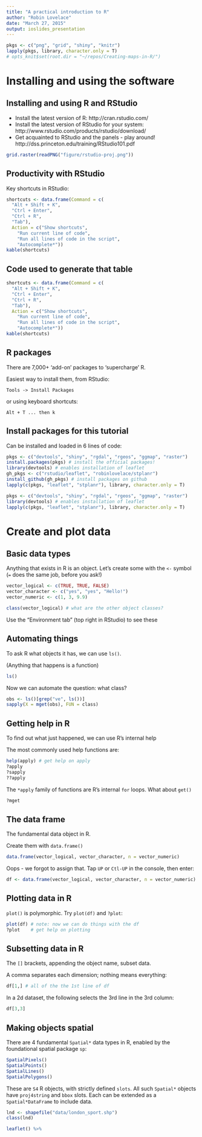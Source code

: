 ```yaml
---
title: "A practical introduction to R"
author: "Robin Lovelace"
date: "March 27, 2015"
output: ioslides_presentation
---
```


```r
pkgs <- c("png", "grid", "shiny", "knitr")
lapply(pkgs, library, character.only = T)
# opts_knit$set(root.dir = "~/repos/Creating-maps-in-R/")
```

# Installing and using the software

## Installing and using R and RStudio

- Install the latest version of R: http://cran.rstudio.com/ 
- Install the latest version of RStudio for your system:
http://www.rstudio.com/products/rstudio/download/
- Get acquainted to RStudio and the panels - play around!
http://dss.princeton.edu/training/RStudio101.pdf

```r
grid.raster(readPNG("figure/rstudio-proj.png"))
```

## Productivity with RStudio

Key shortcuts in RStudio:

```r
shortcuts <- data.frame(Command = c(
  "Alt + Shift + K", 
  "Ctrl + Enter",
  "Ctrl + R",
  "Tab"),
  Action = c("Show shortcuts",
    "Run current line of code",
    "Run all lines of code in the script",
    "Autocomplete*"))
kable(shortcuts)
```

## Code used to generate that table

```r
shortcuts <- data.frame(Command = c(
  "Alt + Shift + K", 
  "Ctrl + Enter",
  "Ctrl + R",
  "Tab"),
  Action = c("Show shortcuts",
    "Run current line of code",
    "Run all lines of code in the script",
    "Autocomplete*"))
kable(shortcuts)
```

## R packages

There are 7,000+ 'add-on' packages to 'supercharge' R.

Easiest way to install them, from RStudio:

```
Tools -> Install Packages
```

or using keyboard shortcuts:

```
Alt + T ... then k
```

## Install packages for this tutorial

Can be installed and loaded in 6 lines of code:

```r
pkgs <- c("devtools", "shiny", "rgdal", "rgeos", "ggmap", "raster")
install.packages(pkgs) # install the official packages!
library(devtools) # enables installation of leaflet
gh_pkgs <- c("rstudio/leaflet", "robinlovelace/stplanr") 
install_github(gh_pkgs) # install packages on github
lapply(c(pkgs, "leaflet", "stplanr"), library, character.only = T)
```

```r
pkgs <- c("devtools", "shiny", "rgdal", "rgeos", "ggmap", "raster")
library(devtools) # enables installation of leaflet
lapply(c(pkgs, "leaflet", "stplanr"), library, character.only = T)
```

# Create and plot data

## Basic data types

Anything that exists in R is an object. Let's create some with the `<-` symbol (`=` does the same job, before you ask!)

```r
vector_logical <- c(TRUE, TRUE, FALSE)
vector_character <- c("yes", "yes", "Hello!")
vector_numeric <- c(1, 3, 9.9)

class(vector_logical) # what are the other object classes?
```

Use the "Environment tab" (top right in RStudio) to see these

## Automating things

To ask R what objects it has, we can use `ls()`.

(Anything that happens is a function)

```r
ls()
```

Now we can automate the question: what class?

```r
obs <- ls()[grep("ve", ls())]
sapply(X = mget(obs), FUN = class)
```

## Getting help in R

To find out what just happened, we can use R's internal help

The most commonly used help functions are:

```r
help(apply) # get help on apply
?apply 
?sapply
??apply
```

The `*apply` family of functions are R's internal `for` loops. What about `get()`

```r
?mget
```


## The data frame

The fundamental data object in R. 

Create them with `data.frame()`

```r
data.frame(vector_logical, vector_character, n = vector_numeric)
```

Oops - we forgot to assign that. Tap `UP` or `Ctl-UP` in the console, then enter:

```r
df <- data.frame(vector_logical, vector_character, n = vector_numeric)
```

## Plotting data in R

`plot()` is polymorphic. Try `plot(df)` and `?plot`:

```r
plot(df) # note: now we can do things with the df
?plot    # get help on plotting
```

## Subsetting data in R

The `[]` brackets, appending the object name, subset data.

A comma separates each dimension; nothing means everything:

```r
df[1,] # all of the the 1st line of df
```

In a 2d dataset, the following selects the 3rd line in the 3rd column:

```r
df[3,3]
```

## Making objects spatial

There are 4 fundamental `Spatial*` data types in R, enabled by
the foundational spatial package `sp`:

```r
SpatialPixels()
SpatialPoints()
SpatialLines()
SpatialPolygons()
```

These are `S4` R objects, with strictly defined `slots`.
All such `Spatial*` objects have `proj4string` and `bbox` slots.
Each can be extended as a `Spatial*DataFrame` to include data.

```r
lnd <- shapefile("data/london_sport.shp")
class(lnd)

leaflet() %>%  
```







